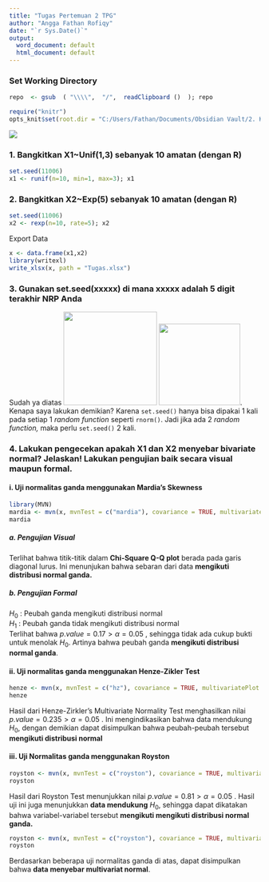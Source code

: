 ```yaml
---
title: "Tugas Pertemuan 2 TPG"
author: "Angga Fathan Rofiqy"
date: "`r Sys.Date()`"
output:
  word_document: default
  html_document: default
---
```


### Set Working Directory

```r
repo  <- gsub  ( "\\\\",  "/",  readClipboard ()  ); repo
```

```r
require("knitr")
opts_knit$set(root.dir = "C:/Users/Fathan/Documents/Obsidian Vault/2. Kuliah/Smt 5/4. Teknik Peubah Ganda/02")
```

![](images/Screenshot%202023-08-23%20233143.png)

### 1. Bangkitkan X1\~Unif(1,3) sebanyak 10 amatan (dengan R)

```r
set.seed(11006)
x1 <- runif(n=10, min=1, max=3); x1
```

### 2. Bangkitkan X2\~Exp(5) sebanyak 10 amatan (dengan R)

```r
set.seed(11006)
x2 <- rexp(n=10, rate=5); x2
```

Export Data

```r
x <- data.frame(x1,x2)
library(writexl)
write_xlsx(x, path = "Tugas.xlsx")
```

### 3. Gunakan set.seed(xxxxx) di mana xxxxx adalah 5 digit terakhir NRP Anda

Sudah ya diatas ![](images/Screenshot%202023-08-24%20060550.png){width="187"} ![](images/Screenshot%202023-08-24%20060633.png){width="163"}. Kenapa saya lakukan demikian? Karena $\texttt{set.seed()}$ hanya bisa dipakai 1 kali pada setiap 1 *random function* seperti $\texttt{rnorm()}$. Jadi jika ada 2 *random function,* maka perlu $\texttt{set.seed()}$ 2 kali.

### 4. Lakukan pengecekan apakah X1 dan X2 menyebar bivariate normal? Jelaskan! Lakukan pengujian baik secara visual maupun formal.

#### i. Uji normalitas ganda menggunakan Mardia's Skewness

```r
library(MVN)
mardia <- mvn(x, mvnTest = c("mardia"), covariance = TRUE, multivariatePlot = "qq")
mardia
```

##### a. Pengujian Visual

Terlihat bahwa titik-titik dalam **Chi-Square Q-Q plot** berada pada garis diagonal lurus. Ini menunjukan bahwa sebaran dari data **mengikuti distribusi normal ganda.**

##### b. Pengujian Formal

$H_0$ : Peubah ganda mengikuti distribusi normal\
$H_1$ : Peubah ganda tidak mengikuti distribusi normal\
Terlihat bahwa $p.value = 0.17 > α = 0.05$ , sehingga tidak ada cukup bukti untuk menolak $H_0$. Artinya bahwa peubah ganda **mengikuti distribusi normal ganda**.

#### ii. Uji normalitas ganda menggunakan Henze-Zikler Test

```r
henze <- mvn(x, mvnTest = c("hz"), covariance = TRUE, multivariatePlot = "none")
henze
```

Hasil dari Henze-Zirkler's Multivariate Normality Test menghasilkan nilai $p.value = 0.235 > α = 0.05$ . Ini mengindikasikan bahwa data mendukung $H_0$, dengan demikian dapat disimpulkan bahwa peubah-peubah tersebut **mengikuti distribusi normal**

#### iii. Uji Normalitas ganda menggunakan Royston

```r
royston <- mvn(x, mvnTest = c("royston"), covariance = TRUE, multivariatePlot = "persp")
royston
```

Hasil dari Royston Test menunjukkan nilai $p.value = 0.81 > α = 0.05$ . Hasil uji ini juga menunjukkan **data mendukung** $H_0$, sehingga dapat dikatakan bahwa variabel-variabel tersebut **mengikuti mengikuti distribusi normal ganda.**

```r
royston <- mvn(x, mvnTest = c("royston"), covariance = TRUE, multivariatePlot = "contour")
royston
```

Berdasarkan beberapa uji normalitas ganda di atas, dapat disimpulkan bahwa **data menyebar multivariat normal**.
